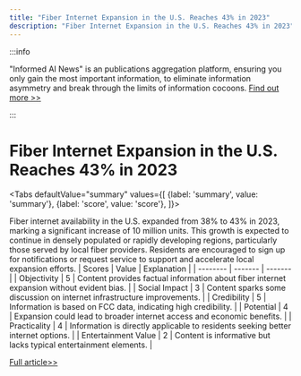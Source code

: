 ```yaml
---
title: "Fiber Internet Expansion in the U.S. Reaches 43% in 2023"
description: "Fiber Internet Expansion in the U.S. Reaches 43% in 2023"
---
```



:::info

"Informed AI News" is an publications aggregation platform, ensuring you only gain the most important information, to eliminate information asymmetry and break through the limits of information cocoons.  [Find out more >>](/)

:::

# Fiber Internet Expansion in the U.S. Reaches 43% in 2023


<Tabs
	defaultValue="summary"
	values={[
	{label: 'summary', value: 'summary'},
	{label: 'score', value: 'score'},
]}>
<TabItem value="summary">


Fiber internet availability in the U.S. expanded from 38% to 43% in 2023, marking a significant increase of 10 million units. This growth is expected to continue in densely populated or rapidly developing regions, particularly those served by local fiber providers. Residents are encouraged to sign up for notifications or request service to support and accelerate local expansion efforts.
</TabItem>
<TabItem value="score">
	| Scores     | Value   | Explanation |
	| -------- | ------- | ------- |
	| Objectivity  | 5    | Content provides factual information about fiber internet expansion without evident bias.    |
	| Social Impact | 3     | Content sparks some discussion on internet infrastructure improvements.    |
	| Credibility    | 5    | Information is based on FCC data, indicating high credibility.    |
	| Potential    | 4    | Expansion could lead to broader internet access and economic benefits.    |
	| Practicality    | 4    | Information is directly applicable to residents seeking better internet options.    |
	| Entertainment Value    | 2    | Content is informative but lacks typical entertainment elements.    |
</TabItem>
</Tabs>

[Full article>>](https://www.cnet.com/home/internet/fiber-internet-providers-in-your-area/#ftag=CAD590a51e)
